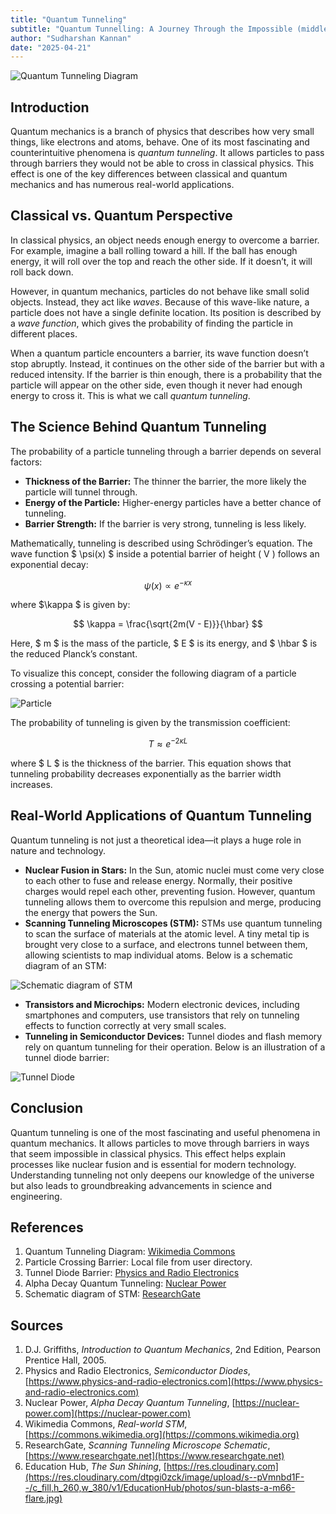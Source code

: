 ```yaml
---
title: "Quantum Tunneling"
subtitle: "Quantum Tunnelling: A Journey Through the Impossible (middle)"
author: "Sudharshan Kannan"
date: "2025-04-21"
---
```


![Quantum Tunneling Diagram](https://upload.wikimedia.org/wikipedia/commons/4/48/E14-V20-B1.gif)

## Introduction

Quantum mechanics is a branch of physics that describes how very small things, like electrons and atoms, behave. One of its most fascinating and counterintuitive phenomena is _quantum tunneling_. It allows particles to pass through barriers they would not be able to cross in classical physics. This effect is one of the key differences between classical and quantum mechanics and has numerous real-world applications.

## Classical vs. Quantum Perspective

In classical physics, an object needs enough energy to overcome a barrier. For example, imagine a ball rolling toward a hill. If the ball has enough energy, it will roll over the top and reach the other side. If it doesn’t, it will roll back down.

However, in quantum mechanics, particles do not behave like small solid objects. Instead, they act like _waves_. Because of this wave-like nature, a particle does not have a single definite location. Its position is described by a _wave function_, which gives the probability of finding the particle in different places.

When a quantum particle encounters a barrier, its wave function doesn’t stop abruptly. Instead, it continues on the other side of the barrier but with a reduced intensity. If the barrier is thin enough, there is a probability that the particle will appear on the other side, even though it never had enough energy to cross it. This is what we call _quantum tunneling_.

## The Science Behind Quantum Tunneling

The probability of a particle tunneling through a barrier depends on several factors:

- **Thickness of the Barrier:** The thinner the barrier, the more likely the particle will tunnel through.
- **Energy of the Particle:** Higher-energy particles have a better chance of tunneling.
- **Barrier Strength:** If the barrier is very strong, tunneling is less likely.

Mathematically, tunneling is described using Schrödinger’s equation. The wave function $ \psi(x) $ inside a potential barrier of height \( V \) follows an exponential decay:

$$
\psi(x) \propto e^{- \kappa x}
$$

where $\kappa $ is given by:

$$
\kappa = \frac{\sqrt{2m(V - E)}}{\hbar}
$$

Here, $ m $ is the mass of the particle, $ E $ is its energy, and $ \hbar $ is the reduced Planck’s constant.

To visualize this concept, consider the following diagram of a particle crossing a potential barrier:

![Particle](/posts/assets/entries/qtunnelling/Particle.png)

The probability of tunneling is given by the transmission coefficient:

$$
T \approx e^{-2 \kappa L}
$$

where $ L $ is the thickness of the barrier. This equation shows that tunneling probability decreases exponentially as the barrier width increases.

## Real-World Applications of Quantum Tunneling

Quantum tunneling is not just a theoretical idea—it plays a huge role in nature and technology.

- **Nuclear Fusion in Stars:** In the Sun, atomic nuclei must come very close to each other to fuse and release energy. Normally, their positive charges would repel each other, preventing fusion. However, quantum tunneling allows them to overcome this repulsion and merge, producing the energy that powers the Sun.
- **Scanning Tunneling Microscopes (STM):** STMs use quantum tunneling to scan the surface of materials at the atomic level. A tiny metal tip is brought very close to a surface, and electrons tunnel between them, allowing scientists to map individual atoms.
  Below is a schematic diagram of an STM:

![Schematic diagram of STM](https://www.researchgate.net/profile/Naresh-Marturi/publication/281534044/figure/fig6/AS:614167945936928@1523440457752/Scanning-tunneling-microscope-schematic-diagram.png)

- **Transistors and Microchips:** Modern electronic devices, including smartphones and computers, use transistors that rely on tunneling effects to function correctly at very small scales.
- **Tunneling in Semiconductor Devices:** Tunnel diodes and flash memory rely on quantum tunneling for their operation. Below is an illustration of a tunnel diode barrier:

![Tunnel Diode](https://www.physics-and-radio-electronics.com/electronic-devices-and-circuits/semiconductor-diodes/images/tunneldiodebarrier.png)

## Conclusion

Quantum tunneling is one of the most fascinating and useful phenomena in quantum mechanics. It allows particles to move through barriers in ways that seem impossible in classical physics. This effect helps explain processes like nuclear fusion and is essential for modern technology. Understanding tunneling not only deepens our knowledge of the universe but also leads to groundbreaking advancements in science and engineering.

## References

1. Quantum Tunneling Diagram: [Wikimedia Commons](https://upload.wikimedia.org/wikipedia/commons/4/48/E14-V20-B1.gif)
2. Particle Crossing Barrier: Local file from user directory.
3. Tunnel Diode Barrier: [Physics and Radio Electronics](https://www.physics-and-radio-electronics.com/electronic-devices-and-circuits/semiconductor-diodes/images/tunneldiodebarrier.png)
4. Alpha Decay Quantum Tunneling: [Nuclear Power](https://nuclear-power.com/wp-content/uploads/2018/08/alpha-decay-quantum-tunneling.png)
5. Schematic diagram of STM: [ResearchGate](https://www.researchgate.net/profile/Naresh-Marturi/publication/281534044/figure/fig6/AS:614167945936928@1523440457752/Scanning-tunneling-microscope-schematic-diagram.png)

## Sources

1. D.J. Griffiths, _Introduction to Quantum Mechanics_, 2nd Edition, Pearson Prentice Hall, 2005.
2. Physics and Radio Electronics, _Semiconductor Diodes_, [https://www.physics-and-radio-electronics.com](https://www.physics-and-radio-electronics.com)
3. Nuclear Power, _Alpha Decay Quantum Tunneling_, [https://nuclear-power.com](https://nuclear-power.com)
4. Wikimedia Commons, _Real-world STM_, [https://commons.wikimedia.org](https://commons.wikimedia.org)
5. ResearchGate, _Scanning Tunneling Microscope Schematic_, [https://www.researchgate.net](https://www.researchgate.net)
6. Education Hub, _The Sun Shining_, [https://res.cloudinary.com](https://res.cloudinary.com/dtpgi0zck/image/upload/s--pVmnbd1F--/c_fill,h_260,w_380/v1/EducationHub/photos/sun-blasts-a-m66-flare.jpg)
